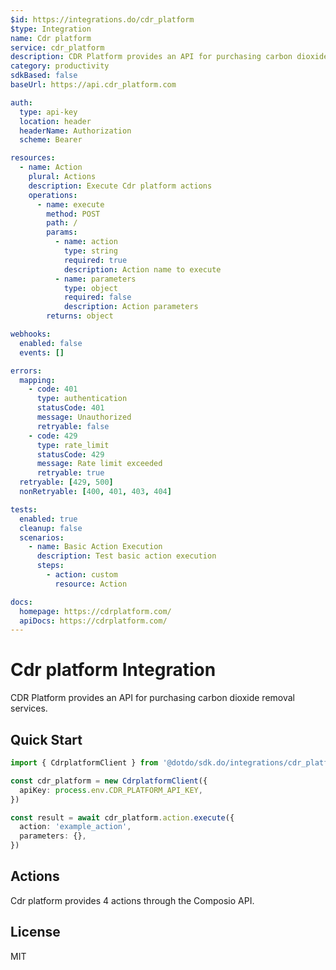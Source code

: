 ```yaml
---
$id: https://integrations.do/cdr_platform
$type: Integration
name: Cdr platform
service: cdr_platform
description: CDR Platform provides an API for purchasing carbon dioxide removal services.
category: productivity
sdkBased: false
baseUrl: https://api.cdr_platform.com

auth:
  type: api-key
  location: header
  headerName: Authorization
  scheme: Bearer

resources:
  - name: Action
    plural: Actions
    description: Execute Cdr platform actions
    operations:
      - name: execute
        method: POST
        path: /
        params:
          - name: action
            type: string
            required: true
            description: Action name to execute
          - name: parameters
            type: object
            required: false
            description: Action parameters
        returns: object

webhooks:
  enabled: false
  events: []

errors:
  mapping:
    - code: 401
      type: authentication
      statusCode: 401
      message: Unauthorized
      retryable: false
    - code: 429
      type: rate_limit
      statusCode: 429
      message: Rate limit exceeded
      retryable: true
  retryable: [429, 500]
  nonRetryable: [400, 401, 403, 404]

tests:
  enabled: true
  cleanup: false
  scenarios:
    - name: Basic Action Execution
      description: Test basic action execution
      steps:
        - action: custom
          resource: Action

docs:
  homepage: https://cdrplatform.com/
  apiDocs: https://cdrplatform.com/
---
```


# Cdr platform Integration

CDR Platform provides an API for purchasing carbon dioxide removal services.

## Quick Start

```typescript
import { CdrplatformClient } from '@dotdo/sdk.do/integrations/cdr_platform'

const cdr_platform = new CdrplatformClient({
  apiKey: process.env.CDR_PLATFORM_API_KEY,
})

const result = await cdr_platform.action.execute({
  action: 'example_action',
  parameters: {},
})
```

## Actions

Cdr platform provides 4 actions through the Composio API.

## License

MIT
